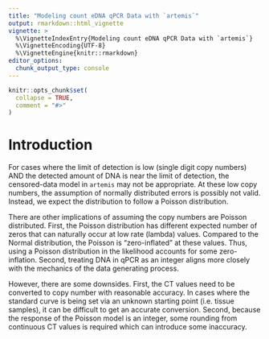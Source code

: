 ```yaml
---
title: "Modeling count eDNA qPCR Data with `artemis`"
output: rmarkdown::html_vignette
vignette: >
  %\VignetteIndexEntry{Modeling count eDNA qPCR Data with `artemis`}
  %\VignetteEncoding{UTF-8}
  %\VignetteEngine{knitr::rmarkdown}
editor_options: 
  chunk_output_type: console
---
```


```r
knitr::opts_chunk$set(
  collapse = TRUE,
  comment = "#>"
)
```

# Introduction

For cases where the limit of detection is low (single digit copy numbers) AND the detected amount of DNA is near the limit of detection, the censored-data model in `artemis` may not be appropriate. At these low copy numbers, the assumption of normally distributed errors is possibly not valid. Instead, we expect the distribution to follow a Poisson distribution. 

There are other implications of assuming the copy numbers are Poisson distributed. First, the Poisson distribution has different expected number of zeros that can naturally occur at low rate (lambda) values. Compared to the Normal distribution, the Poisson is "zero-inflated" at these values. Thus, using a Poisson distribution in the likelihood accounts for some zero-inflation. Second, treating DNA in qPCR as an integer aligns more closely with the mechanics of the data generating process.

However, there are some downsides. First, the CT values need to be converted to copy number with reasonable accuracy. In cases where the standard curve is being set via an unknown starting point (i.e. tissue samples), it can be difficult to get an accurate conversion. Second, because the response of the Poisson model is an integer, some rounding from continuous CT values is required which can introduce some inaccuracy.


